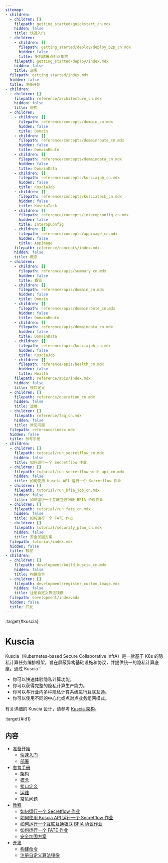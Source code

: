 ```yaml
---
sitemap:
- children:
  - children: []
    filepath: getting_started/quickstart_cn.mdx
    hidden: false
    title: 快速入门
  - children:
    - children: []
      filepath: getting_started/deploy/deploy_p2p_cn.mdx
      hidden: false
      title: 多机部署点对点集群
    filepath: getting_started/deploy/index.mdx
    hidden: false
    title: 部署
  filepath: getting_started/index.mdx
  hidden: false
  title: 准备开始
- children:
  - children: []
    filepath: reference/architecture_cn.mdx
    hidden: false
    title: 架构
  - children:
    - children: []
      filepath: reference/concepts/domain_cn.mdx
      hidden: false
      title: Domain
    - children: []
      filepath: reference/concepts/domainroute_cn.mdx
      hidden: false
      title: DomainRoute
    - children: []
      filepath: reference/concepts/domaindata_cn.mdx
      hidden: false
      title: DomainData
    - children: []
      filepath: reference/concepts/kusciajob_cn.mdx
      hidden: false
      title: KusciaJob
    - children: []
      filepath: reference/concepts/kusciatask_cn.mdx
      hidden: false
      title: KusciaTask
    - children: []
      filepath: reference/concepts/interopconfig_cn.mdx
      hidden: false
      title: InteropConfig
    - children: []
      filepath: reference/concepts/appimage_cn.mdx
      hidden: false
      title: AppImage
    filepath: reference/concepts/index.mdx
    hidden: false
    title: 概念
  - children:
    - children: []
      filepath: reference/apis/summary_cn.mdx
      hidden: false
      title: 概览
    - children: []
      filepath: reference/apis/domain_cn.mdx
      hidden: false
      title: Domain
    - children: []
      filepath: reference/apis/domainroute_cn.mdx
      hidden: false
      title: DomainRoute
    - children: []
      filepath: reference/apis/domaindata_cn.mdx
      hidden: false
      title: DomainData
    - children: []
      filepath: reference/apis/kusciajob_cn.mdx
      hidden: false
      title: KusciaJob
    - children: []
      filepath: reference/apis/health_cn.mdx
      hidden: false
      title: Health
    filepath: reference/apis/index.mdx
    hidden: false
    title: 接口定义
  - children: []
    filepath: reference/operation_cn.mdx
    hidden: false
    title: 运维
  - children: []
    filepath: reference/faq_cn.mdx
    hidden: false
    title: 常见问题
  filepath: reference/index.mdx
  hidden: false
  title: 参考手册
- children:
  - children: []
    filepath: tutorial/run_secretflow_cn.mdx
    hidden: false
    title: 如何运行一个 Secretflow 作业
  - children: []
    filepath: tutorial/run_secretflow_with_api_cn.mdx
    hidden: false
    title: 如何使用 Kuscia API 运行一个 Secretflow 作业
  - children: []
    filepath: tutorial/run_bfia_job_cn.mdx
    hidden: false
    title: 如何运行一个互联互通银联 BFIA 协议作业
  - children: []
    filepath: tutorial/run_fate_cn.mdx
    hidden: false
    title: 如何运行一个 FATE 作业
  - children: []
    filepath: tutorial/security_plan_cn.mdx
    hidden: false
    title: 安全加固方案
  filepath: tutorial/index.mdx
  hidden: false
  title: 教程
- children:
  - children: []
    filepath: development/build_kuscia_cn.mdx
    hidden: false
    title: 构建命令
  - children: []
    filepath: development/register_custom_image.mdx
    hidden: false
    title: 注册自定义算法镜像
  filepath: development/index.mdx
  hidden: false
  title: 开发
---
```


:target{#kuscia}

# Kuscia

Kuscia（Kubernetes-based Secure Collaborative InfrA）是一款基于 K8s 的隐私计算任务编排框架，旨在屏蔽异构基础设施和协议，并提供统一的隐私计算底座。通过 Kuscia：

- 你可以快速体验隐私计算功能。
- 你可以获得完整的隐私计算生产能力。
- 你可以与行业内多种隐私计算系统进行互联互通。
- 你可以使用不同的中心化或点对点业务组网模式。

有关详细的 Kuscia 设计，请参考 [Kuscia 架构](reference/architecture_cn.mdx)。

:target{#id1}

## 内容

<TableOfContents>


  - [准备开始](getting_started/index.mdx)
    - [快速入门](getting_started/quickstart_cn.mdx)
    - [部署](getting_started/deploy/index.mdx)
  - [参考手册](reference/index.mdx)
    - [架构](reference/architecture_cn.mdx)
    - [概念](reference/concepts/index.mdx)
    - [接口定义](reference/apis/index.mdx)
    - [运维](reference/operation_cn.mdx)
    - [常见问题](reference/faq_cn.mdx)
  - [教程](tutorial/index.mdx)
    - [如何运行一个 Secretflow 作业](tutorial/run_secretflow_cn.mdx)
    - [如何使用 Kuscia API 运行一个 Secretflow 作业](tutorial/run_secretflow_with_api_cn.mdx)
    - [如何运行一个互联互通银联 BFIA 协议作业](tutorial/run_bfia_job_cn.mdx)
    - [如何运行一个 FATE 作业](tutorial/run_fate_cn.mdx)
    - [安全加固方案](tutorial/security_plan_cn.mdx)
  - [开发](development/index.mdx)
    - [构建命令](development/build_kuscia_cn.mdx)
    - [注册自定义算法镜像](development/register_custom_image.mdx)
</TableOfContents>

